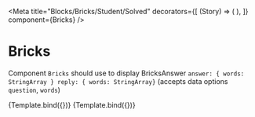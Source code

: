 
<Meta
  title="Blocks/Bricks/Student/Solved"
  decorators={[
    (Story) => (
      <LearnContextDecorator>
        <Story />
      </LearnContextDecorator>
    ),
  ]}
  component={Bricks}
/>

# Bricks

Component `Bricks` should use to display BricksAnswer `answer: { words: StringArray } reply: { words: StringArray}` (accepts data options `question`, `words`)


<Canvas>
  <Story
    name="Correct"
    args={{
      answer: {
        words: ['a', 'b', 'c', 'd', 'e', 'f'],
      },
      reply: {
        words: ['a', 'b', 'c', 'd', 'e', 'f'],
      },
      content: {
        data: {
          question: 'Design should be okay.',
          words: ['a', 'c', 'd', 'b', 'e', 'f'],
        },
      },
      isSolved: true,
      blockId: 'Test id',
      revision: 'Test revision',
    }}
  >
    {Template.bind({})}
  </Story>
  <Story
    name="Wrong"
    args={{
      answer: {
        words: ['a', 'b', 'c', 'd', 'e', 'f'],
      },
      reply: {
        words: ['a', 'b', 'c'],
      },
      content: {
        data: {
          question: 'Design should be okay.',
          words: ['a', 'c', 'd', 'b', 'e', 'f'],
        },
      },
      isSolved: true,
      blockId: 'Test id',
      revision: 'Test revision',
    }}
  >
    {Template.bind({})}
  </Story>
</Canvas>
